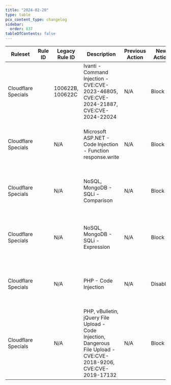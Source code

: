 ```yaml
---
title: "2024-02-20"
type: table
pcx_content_type: changelog
sidebar:
  order: 837
tableOfContents: false
---
```



<table style="width: 100%">
	<thead>
		<tr>
			<th>Ruleset</th>
			<th>Rule ID</th>
			<th>Legacy Rule ID</th>
			<th>Description</th>
			<th>Previous Action</th>
			<th>New Action</th>
			<th>Comments</th>
		</tr>
	</thead>
	<tbody>
		<tr>
			<td>Cloudflare Specials</td>
			<td>
				<RuleID id="533fbad558ce4c5ebcf013f09a5581d0" />
			</td>
			<td>100622B, 100622C</td>
			<td>
				Ivanti - Command Injection - CVE:CVE-2023-46805, CVE:CVE-2024-21887,
				CVE:CVE-2024-22024
			</td>
			<td>N/A</td>
			<td>Block</td>
			<td>N/A</td>
		</tr>
		<tr>
			<td>Cloudflare Specials</td>
			<td>
				<RuleID id="1d1871762d8449efb6ecafdcd0b325aa" />
			</td>
			<td>N/A</td>
			<td>Microsoft ASP.NET - Code Injection - Function response.write</td>
			<td>N/A</td>
			<td>Block</td>
			<td>This detection was released as ...50c86f85 (BETA) in new WAF</td>
		</tr>
		<tr>
			<td>Cloudflare Specials</td>
			<td>
				<RuleID id="f3a89a84e3744021a2f8e9291b138b3e" />
			</td>
			<td>N/A</td>
			<td>NoSQL, MongoDB - SQLi - Comparison</td>
			<td>N/A</td>
			<td>Block</td>
			<td>This detection was released as ...4ba436bb (BETA) in new WAF</td>
		</tr>
		<tr>
			<td>Cloudflare Specials</td>
			<td>
				<RuleID id="e30d73fd247b4a0eb41b1a968f66903c" />
			</td>
			<td>N/A</td>
			<td>NoSQL, MongoDB - SQLi - Expression</td>
			<td>N/A</td>
			<td>Block</td>
			<td>This detection was released as ...f67956b2 (BETA) in new WAF</td>
		</tr>
		<tr>
			<td>Cloudflare Specials</td>
			<td>
				<RuleID id="ed1e2fad498d4e53bb0670e32d2e031c" />
			</td>
			<td>N/A</td>
			<td>PHP - Code Injection</td>
			<td>N/A</td>
			<td>Disabled</td>
			<td>This detection was released as ...2a1f3a04 (BETA) in new WAF</td>
		</tr>
		<tr>
			<td>Cloudflare Specials</td>
			<td>
				<RuleID id="0f2da91cec674eb58006929e824b817c" />
			</td>
			<td>N/A</td>
			<td>
				PHP, vBulletin, jQuery File Upload - Code Injection, Dangerous File
				Upload - CVE:CVE-2018-9206, CVE:CVE-2019-17132
			</td>
			<td>N/A</td>
			<td>Block</td>
			<td>This detection was released as ...dcd12482 (BETA) in new WAF</td>
		</tr>
	</tbody>
</table>
